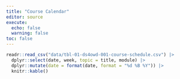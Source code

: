 ```yaml
---
title: "Course Calendar"
editor: source
execute: 
  echo: false
  warning: false
toc: false
---
```


```r
readr::read_csv("data/tbl-01-ds4owd-001-course-schedule.csv") |> 
  dplyr::select(date, week, topic = title, module) |> 
  dplyr::mutate(date = format(date, format = "%d %B %Y")) |> 
  knitr::kable()
```

